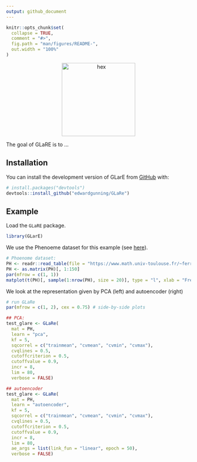 ```yaml
---
output: github_document
---
```


<!-- README.md is generated from README.Rmd. Please edit that file -->

```r
knitr::opts_chunk$set(
  collapse = TRUE,
  comment = "#>",
  fig.path = "man/figures/README-",
  out.width = "100%"
)
```


<center> <img src="inst/figures/hex.png" alt="hex" width="200"/> </center>

<!-- badges: start -->
<!-- badges: end -->

The goal of GLaRE is to ...

## Installation

You can install the development version of GLarE from [GitHub](https://github.com/) with:

``` r
# install.packages("devtools")
devtools::install_github("edwardgunning/GLaRe")
```

## Example

Load the `GLaRE` package.

```r
library(GLarE)
```

We use the Phenoeme dataset for this example (see [here](https://www.math.univ-toulouse.fr/~ferraty/SOFTWARES/NPFDA/)).

```r
# Phoenome dataset:
PH <- readr::read_table(file = "https://www.math.univ-toulouse.fr/~ferraty/SOFTWARES/NPFDA/npfda-phoneme.dat", col_names = FALSE)
PH <- as.matrix(PH)[, 1:150]
par(mfrow = c(1, 1))
matplot(t(PH)[, sample(1:nrow(PH), size = 20)], type = "l", xlab = "Freq.", ylab = "Log-periodogram")
```

We look at the representation given by PCA (left) and autoencoder (right)

```r
# run GLaRe
par(mfrow = c(1, 2), cex = 0.75) # side-by-side plots

## PCA:
test_glare <- GLaRe(
  mat = PH,
  learn = "pca",
  kf = 5,
  sqcorrel = c("trainmean", "cvmean", "cvmin", "cvmax"),
  cvqlines = 0.5,
  cutoffcriterion = 0.5,
  cutoffvalue = 0.9,
  incr = 8,
  lim = 80,
  verbose = FALSE)

## autoencoder
test_glare <- GLaRe(
  mat = PH,
  learn = "autoencoder",
  kf = 5,
  sqcorrel = c("trainmean", "cvmean", "cvmin", "cvmax"),
  cvqlines = 0.5,
  cutoffcriterion = 0.5,
  cutoffvalue = 0.9,
  incr = 8,
  lim = 80,
  ae_args = list(link_fun = "linear", epoch = 50),
  verbose = FALSE)
```


